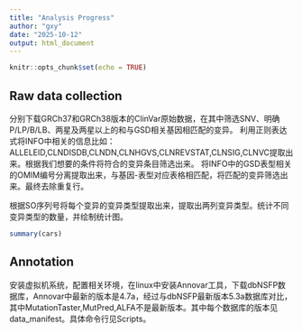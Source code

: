 ---
title: "Analysis Progress"
author: "gxy"
date: "2025-10-12"
output: html_document
---

```{r setup, include=FALSE}
knitr::opts_chunk$set(echo = TRUE)
```

## Raw data collection

分别下载GRCh37和GRCh38版本的ClinVar原始数据，在其中筛选SNV、明确P/LP/B/LB、两星及两星以上的和与GSD相关基因相匹配的变异。
利用正则表达式将INFO中相关的信息比如：ALLELEID,CLNDISDB,CLNDN,CLNHGVS,CLNREVSTAT,CLNSIG,CLNVC提取出来。根据我们想要的条件将符合的变异条目筛选出来。
将INFO中的GSD表型相关的OMIM编号分离提取出来，与基因-表型对应表格相匹配，将匹配的变异筛选出来。最终去除重复行。

根据SO序列号将每个变异的变异类型提取出来，提取出两列变异类型。统计不同变异类型的数量，并绘制统计图。


```{r cars}
summary(cars)
```

## Annotation

安装虚拟机系统，配置相关环境，在linux中安装Annovar工具，下载dbNSFP数据库，Annovar中最新的版本是4.7a，经过与dbNSFP最新版本5.3a数据库对比，其中MutationTaster,MutPred,ALFA不是最新版本。其中每个数据库的版本见data_manifest。具体命令行见Scripts。
